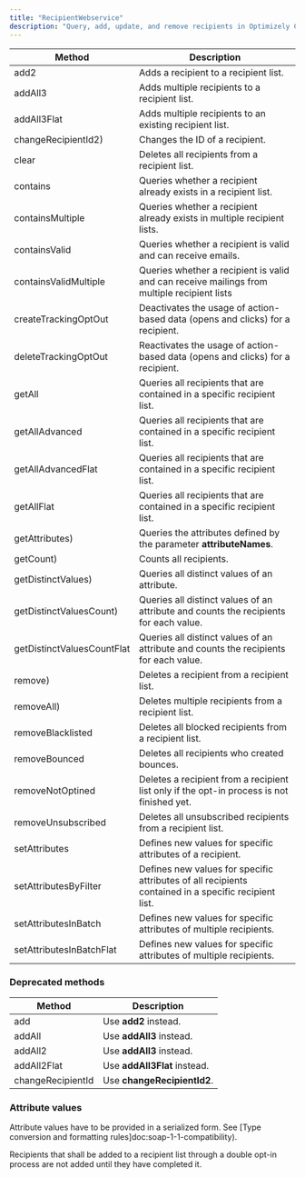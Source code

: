 ```yaml
---
title: "RecipientWebservice"
description: "Query, add, update, and remove recipients in Optimizely Campaign."
---
```


| Method                     | Description                                                                                          |
| -------------------------- | ---------------------------------------------------------------------------------------------------- |
| add2                       | Adds a recipient to a recipient list.                                                                |
| addAll3                    | Adds multiple recipients to a recipient list.                                                        |
| addAll3Flat                | Adds multiple recipients to an existing recipient list.                                              |
| changeRecipientId2)        | Changes the ID of a recipient.                                                                       |
| clear                      | Deletes all recipients from a recipient list.                                                        |
| contains                   | Queries whether a recipient already exists in a recipient list.                                      |
| containsMultiple           | Queries whether a recipient already exists in multiple recipient lists.                              |
| containsValid              | Queries whether a recipient is valid and can receive emails.                                         |
| containsValidMultiple      | Queries whether a recipient is valid and can receive mailings from multiple recipient lists          |
| createTrackingOptOut       | Deactivates the usage of action-based data (opens and clicks) for a recipient.                       |
| deleteTrackingOptOut       | Reactivates the usage of action-based data (opens and clicks) for a recipient.                       |
| getAll                     | Queries all recipients that are contained in a specific recipient list.                              |
| getAllAdvanced             | Queries all recipients that are contained in a specific recipient list.                              |
| getAllAdvancedFlat         | Queries all recipients that are contained in a specific recipient list.                              |
| getAllFlat                 | Queries all recipients that are contained in a specific recipient list.                              |
| getAttributes)             | Queries the attributes defined by the parameter **attributeNames**.                                  |
| getCount)                  | Counts all recipients.                                                                               |
| getDistinctValues)         | Queries all distinct values of an attribute.                                                         |
| getDistinctValuesCount)    | Queries all distinct values of an attribute and counts the recipients for each value.                |
| getDistinctValuesCountFlat | Queries all distinct values of an attribute and counts the recipients for each value.                |
| remove)                    | Deletes a recipient from a recipient list.                                                           |
| removeAll)                 | Deletes multiple recipients from a recipient list.                                                   |
| removeBlacklisted          | Deletes all blocked recipients from a recipient list.                                                |
| removeBounced              | Deletes all recipients who created bounces.                                                          |
| removeNotOptined           | Deletes a recipient from a recipient list only if the opt-in process is not finished yet.            |
| removeUnsubscribed         | Deletes all unsubscribed recipients from a recipient list.                                           |
| setAttributes              | Defines new values for specific attributes of a recipient.                                           |
| setAttributesByFilter      | Defines new values for specific attributes of all recipients contained in a specific recipient list. |
| setAttributesInBatch       | Defines new values for specific attributes of multiple recipients.                                   |
| setAttributesInBatchFlat   | Defines new values for specific attributes of multiple recipients.                                   |

### Deprecated methods

| Method            | Description                  |
| ----------------- | ---------------------------- |
| add               | Use **add2** instead.        |
| addAll            | Use **addAll3** instead.     |
| addAll2           | Use **addAll3** instead.     |
| addAll2Flat       | Use **addAll3Flat** instead. |
| changeRecipientId | Use **changeRecipientId2**.  |

### Attribute values

Attribute values have to be provided in a serialized form. See \[Type conversion and formatting rules\]doc:soap-1-1-compatibility).

Recipients that shall be added to a recipient list through a double opt-in process are not added until they have completed it.